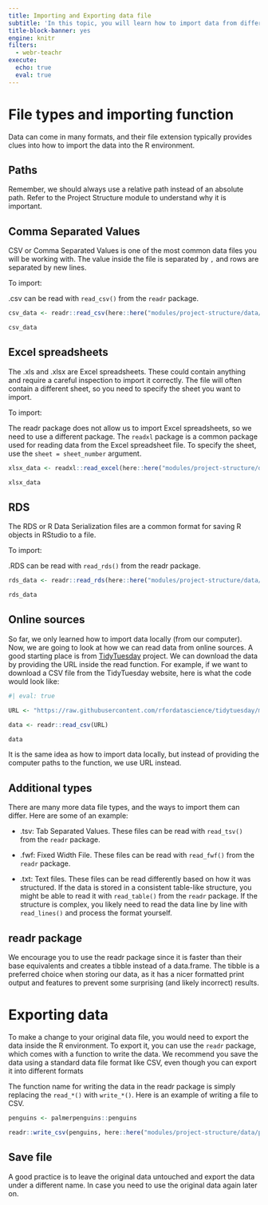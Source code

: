 ```yaml
---
title: Importing and Exporting data file
subtitle: 'In this topic, you will learn how to import data from different sources, including CSV files, excel files, and files hosted online. You will also learn how to export the data from R'
title-block-banner: yes
engine: knitr
filters:
  - webr-teachr
execute: 
  echo: true
  eval: true
---
```


# File types and importing function

Data can come in many formats, and their file extension typically provides clues into how to import the data into the R environment.

:::{.callout-note}
# Paths

Remember, we should always use a relative path instead of an absolute path. Refer to the Project Structure module to understand why it is important.
:::

## Comma Separated Values

CSV or Comma Separated Values is one of the most common data files you will be working with. The value inside the file is separated by `,` and rows are separated by new lines.

To import:

.csv can be read with `read_csv()` from the `readr` package.

```r
csv_data <- readr::read_csv(here::here("modules/project-structure/data/penguins.csv"))

csv_data
```


## Excel spreadsheets

The .xls and .xlsx are Excel spreadsheets. These could contain anything and require a careful inspection to import it correctly. The file will often contain a different sheet, so you need to specify the sheet you want to import.

To import:

The readr package does not allow us to import Excel spreadsheets, so we need to use a different package. The `readxl` package is a common package used for reading data from the Excel spreadsheet file. To specify the sheet, use the `sheet = sheet_number` argument.

```r
xlsx_data <- readxl::read_excel(here::here("modules/project-structure/data/penguins.xlsx"))

xlsx_data
```


## RDS

The RDS or R Data Serialization files are a common format for saving R objects in RStudio to a file.

To import:

.RDS can be read with `read_rds()` from the readr package.

```r
rds_data <- readr::read_rds(here::here("modules/project-structure/data/penguins.rds"))

rds_data
```


## Online sources

So far, we only learned how to import data locally (from our computer). Now, we are going to look at how we can read data from online sources. A good starting place is from [TidyTuesday](https://github.com/rfordatascience/tidytuesday) project. We can download the data by providing the URL inside the read function. For example, if we want to download a CSV file from the TidyTuesday website, here is what the code would look like:

```r
#| eval: true

URL <- "https://raw.githubusercontent.com/rfordatascience/tidytuesday/master/data/2020/2020-01-07/rainfall.csv"

data <- readr::read_csv(URL)

data
```

It is the same idea as how to import data locally, but instead of providing the computer paths to the function, we use URL instead.


## Additional types

There are many more data file types, and the ways to import them can differ. Here are some of an example:

* .tsv: Tab Separated Values. These files can be read with `read_tsv()` from the `readr` package.

* .fwf: Fixed Width File. These files can be read with `read_fwf()` from the `readr` package.

* .txt: Text files. These files can be read differently based on how it was structured. If the data is stored in a consistent table-like structure, you might be able to read it with `read_table()` from the `readr` package. If the structure is complex, you likely need to read the data line by line with `read_lines()` and process the format yourself.


:::{.callout-note}
# readr package

We encourage you to use the readr package since it is faster than their base equivalents and creates a tibble instead of a data.frame. The tibble is a preferred choice when storing our data, as it has a nicer formatted print output and features to prevent some surprising (and likely incorrect) results.
:::


# Exporting data

To make a change to your original data file, you would need to export the data inside the R environment. To export it, you can use the `readr` package, which comes with a function to write the data. We recommend you save the data using a standard data file format like CSV, even though you can export it into different formats

The function name for writing the data in the readr package is simply replacing the `read_*()` with `write_*()`. Here is an example of writing a file to CSV.

```r
penguins <- palmerpenguins::penguins

readr::write_csv(penguins, here::here("modules/project-structure/data/penguins_clean.csv"))
```

:::{.callout-tip}
# Save file

A good practice is to leave the original data untouched and export the data under a different name. In case you need to use the original data again later on.
:::